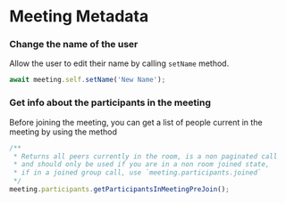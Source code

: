 # Meeting Metadata

### Change the name of the user

Allow the user to edit their name by calling `setName` method.

```ts
await meeting.self.setName('New Name');
```

### Get info about the participants in the meeting

Before joining the meeting, you can get a list of people current in the meeting by using the method

```ts
/**
 * Returns all peers currently in the room, is a non paginated call
 * and should only be used if you are in a non room joined state,
 * if in a joined group call, use `meeting.participants.joined`
 */
meeting.participants.getParticipantsInMeetingPreJoin();
```
